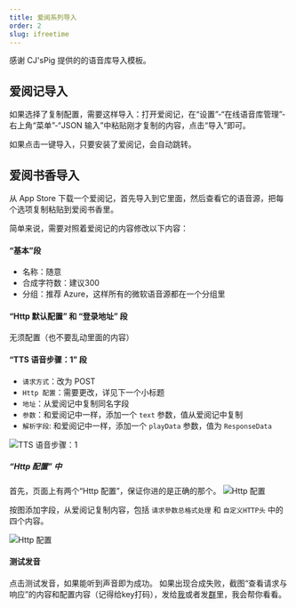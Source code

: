 ```yaml
---
title: 爱阅系列导入
order: 2
slug: ifreetime
---
```


感谢 CJ'sPig 提供的的语音库导入模板。

## 爱阅记导入

如果选择了复制配置，需要这样导入：打开爱阅记，在“设置”-“在线语音库管理”-右上角“菜单”-“JSON 输入”中粘贴刚才复制的内容，点击“导入”即可。

如果点击一键导入，只要安装了爱阅记，会自动跳转。

## 爱阅书香导入

从 App Store 下载一个爱阅记，首先导入到它里面，然后查看它的语音源，把每个选项复制粘贴到爱阅书香里。

简单来说，需要对照着爱阅记的内容修改以下内容：

#### “基本”段

- 名称：随意
- 合成字符数：建议300
- 分组：推荐 Azure，这样所有的微软语音源都在一个分组里

#### “Http 默认配置” 和 “登录地址” 段

无须配置（也不要乱动里面的内容）

#### “TTS 语音步骤：1” 段

- `请求方式`：改为 POST
- `Http 配置`：需要更改，详见下一个小标题
- `地址`：从爱阅记中复制同名字段
- `参数`：和爱阅记中一样，添加一个 `text` 参数，值从爱阅记中复制
- `解析字段`: 和爱阅记中一样，添加一个 `playData` 参数，值为 `ResponseData`

![TTS 语音步骤：1](/img/text.jpeg)

##### “Http 配置” 中

首先，页面上有两个“Http 配置”，保证你进的是正确的那个。
![Http 配置](/img/select-http-config.jpeg)

按图添加字段，从爱阅记复制内容，包括 `请求參数总格式处理` 和 `自定义HTTP头` 中的四个内容。

![Http 配置](/img/http-config.jpeg)

#### 测试发音

点击测试发音，如果能听到声音即为成功。
如果出现合成失败，截图“查看请求与响应”的内容和配置内容（记得给key打码），发给[我](mailto:i@yfi.moe)或者发[群](https://t.me/aiyueshuxiangy)里，我会帮你看看。
